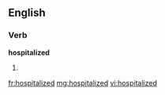 ==English==

===Verb===
'''hospitalized'''

# {{past of|[[hospitalize]]}}

[[fr:hospitalized]]
[[mg:hospitalized]]
[[vi:hospitalized]]